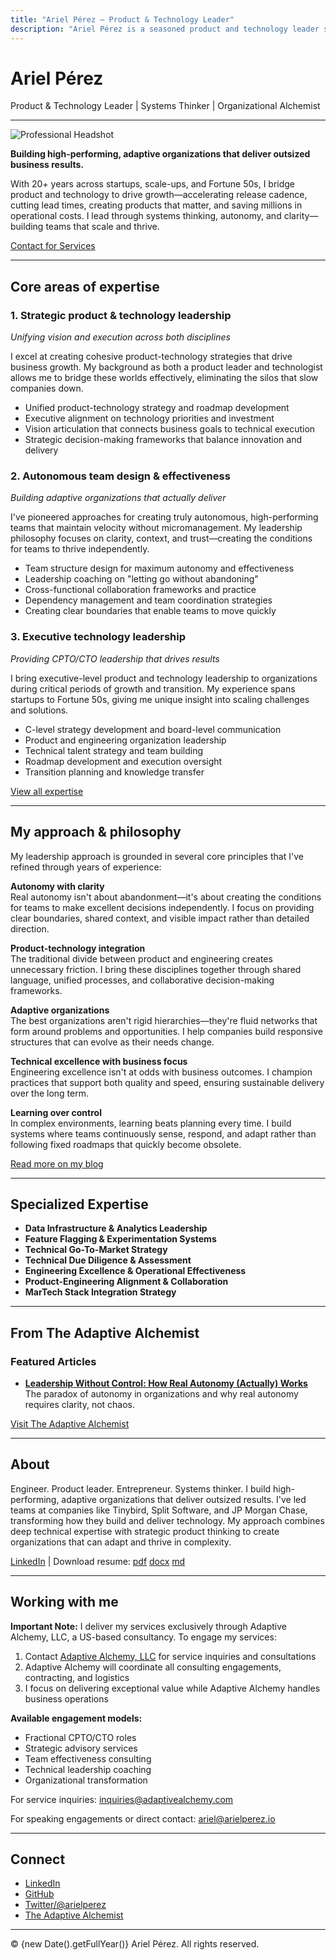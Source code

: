 ```yaml
---
title: "Ariel Pérez – Product & Technology Leader"
description: "Ariel Pérez is a seasoned product and technology leader specializing in autonomous teams, strategic leadership, and organizational transformation."
---
```


# Ariel Pérez

Product & Technology Leader | Systems Thinker | Organizational Alchemist

---

![Professional Headshot](/professional_profile.jpg)

**Building high-performing, adaptive organizations that deliver outsized business results.**

With 20+ years across startups, scale-ups, and Fortune 50s, I bridge product and technology to drive growth—accelerating release cadence, cutting lead times, creating products that matter, and saving millions in operational costs. I lead through systems thinking, autonomy, and clarity—building teams that scale and thrive.

[Contact for Services](mailto:inquiries@adaptivealchemy.com)

---

## Core areas of expertise

### 1. Strategic product & technology leadership
*Unifying vision and execution across both disciplines*

I excel at creating cohesive product-technology strategies that drive business growth. My background as both a product leader and technologist allows me to bridge these worlds effectively, eliminating the silos that slow companies down.

- Unified product-technology strategy and roadmap development
- Executive alignment on technology priorities and investment
- Vision articulation that connects business goals to technical execution
- Strategic decision-making frameworks that balance innovation and delivery

### 2. Autonomous team design & effectiveness
*Building adaptive organizations that actually deliver*

I've pioneered approaches for creating truly autonomous, high-performing teams that maintain velocity without micromanagement. My leadership philosophy focuses on clarity, context, and trust—creating the conditions for teams to thrive independently.

- Team structure design for maximum autonomy and effectiveness
- Leadership coaching on "letting go without abandoning"
- Cross-functional collaboration frameworks and practice
- Dependency management and team coordination strategies
- Creating clear boundaries that enable teams to move quickly

### 3. Executive technology leadership
*Providing CPTO/CTO leadership that drives results*

I bring executive-level product and technology leadership to organizations during critical periods of growth and transition. My experience spans startups to Fortune 50s, giving me unique insight into scaling challenges and solutions.

- C-level strategy development and board-level communication
- Product and engineering organization leadership
- Technical talent strategy and team building
- Roadmap development and execution oversight
- Transition planning and knowledge transfer

[View all expertise](#expertise)

---

## My approach & philosophy

My leadership approach is grounded in several core principles that I've refined through years of experience:

**Autonomy with clarity**  
Real autonomy isn't about abandonment—it's about creating the conditions for teams to make excellent decisions independently. I focus on providing clear boundaries, shared context, and visible impact rather than detailed direction.

**Product-technology integration**  
The traditional divide between product and engineering creates unnecessary friction. I bring these disciplines together through shared language, unified processes, and collaborative decision-making frameworks.

**Adaptive organizations**  
The best organizations aren't rigid hierarchies—they're fluid networks that form around problems and opportunities. I help companies build responsive structures that can evolve as their needs change.

**Technical excellence with business focus**  
Engineering excellence isn't at odds with business outcomes. I champion practices that support both quality and speed, ensuring sustainable delivery over the long term.

**Learning over control**  
In complex environments, learning beats planning every time. I build systems where teams continuously sense, respond, and adapt rather than following fixed roadmaps that quickly become obsolete.

[Read more on my blog](https://www.adaptivealchemist.com)

---

## Specialized Expertise

- **Data Infrastructure & Analytics Leadership**
- **Feature Flagging & Experimentation Systems**
- **Technical Go-To-Market Strategy**
- **Technical Due Diligence & Assessment**
- **Engineering Excellence & Operational Effectiveness**
- **Product-Engineering Alignment & Collaboration**
- **MarTech Stack Integration Strategy**

---

## From The Adaptive Alchemist

### Featured Articles

- **[Leadership Without Control: How Real Autonomy (Actually) Works](https://www.adaptivealchemist.com/leadership-without-control-part-1)**  
  The paradox of autonomy in organizations and why real autonomy requires clarity, not chaos.

[Visit The Adaptive Alchemist](https://www.adaptivealchemist.com)

---

## About

Engineer. Product leader. Entrepreneur. Systems thinker. I build high-performing, adaptive organizations that deliver outsized results. I've led teams at companies like Tinybird, Split Software, and JP Morgan Chase, transforming how they build and deliver technology. My approach combines deep technical expertise with strategic product thinking to create organizations that can adapt and thrive in complexity.

[LinkedIn](https://www.linkedin.com/in/arielxperez/) | Download resume: [pdf](/Ariel_Perez_Resume_2025.pdf) [docx](/Ariel_Perez_Resume_2025.docx) [md](/Ariel_Perez_Resume_2025.md)

---

## Working with me

**Important Note:** I deliver my services exclusively through Adaptive Alchemy, LLC, a US-based consultancy. To engage my services:

1. Contact [Adaptive Alchemy, LLC](mailto:inquiries@adaptivealchemy.com) for service inquiries and consultations
2. Adaptive Alchemy will coordinate all consulting engagements, contracting, and logistics
3. I focus on delivering exceptional value while Adaptive Alchemy handles business operations

**Available engagement models:**
- Fractional CPTO/CTO roles
- Strategic advisory services
- Team effectiveness consulting
- Technical leadership coaching
- Organizational transformation

For service inquiries: [inquiries@adaptivealchemy.com](mailto:inquiries@adaptivealchemy.com)

For speaking engagements or direct contact: [ariel@arielperez.io](mailto:ariel@arielperez.io)

---

## Connect

- [LinkedIn](https://www.linkedin.com/in/arielxperez/)
- [GitHub](https://github.com/arielperez82)
- [Twitter/@arielperez](https://twitter.com/arielperez)
- [The Adaptive Alchemist](https://www.adaptivealchemist.com)

---

© {new Date().getFullYear()} Ariel Pérez. All rights reserved.